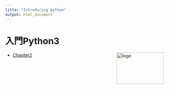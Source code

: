 ```yaml
---
title: "Introducing python"
output: html_document
---
```



# 入門Python3

<img src="../images/python_ml.jpeg" alt="logo" width="150" height="100" align = "right">

- [Chapter2](http://nbviewer.jupyter.org/github/Kthyntr/intro_python/blob/master/docs/ch02.ipynb)